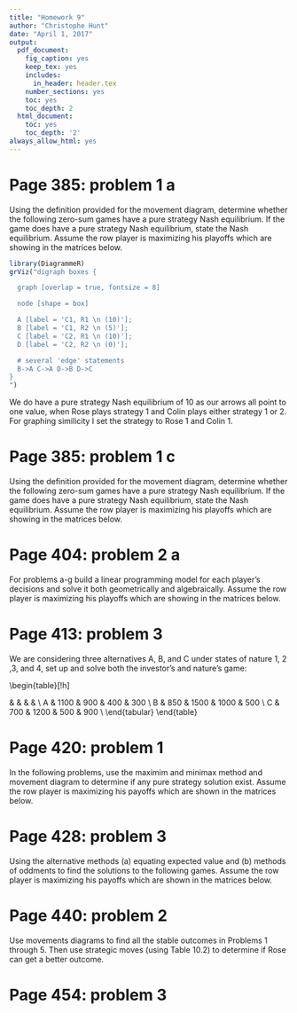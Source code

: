 ```yaml
---
title: "Homework 9"
author: "Christophe Hunt"
date: "April 1, 2017"
output:
  pdf_document:
    fig_caption: yes
    keep_tex: yes
    includes:
      in_header: header.tex
    number_sections: yes
    toc: yes
    toc_depth: 2
  html_document:
    toc: yes
    toc_depth: '2'
always_allow_html: yes  
---
```


\newpage

# Page 385: problem 1 a

Using the definition provided for the movement diagram, determine whether the following zero-sum games have a pure strategy Nash equilibrium. If the game does have a pure strategy Nash equilibrium, state the Nash equilibrium. Assume the row player is maximizing his playoffs which are showing in the matrices below.

\begin{table}[!h]
\centering
\begin{tabular}{lllc}
 &  & \multicolumn{2}{l}{Colin} \\ \cline{3-4}
 &  & C1 & \multicolumn{1}{l}{C2} \\ \hline
Rose & R1 & \multicolumn{1}{c}{10} & 10 \\
 & R2 & \multicolumn{1}{c}{5} & 0 \\ \hline
\end{tabular}
\end{table}

```r
library(DiagrammeR)
grViz("digraph boxes {

  graph [overlap = true, fontsize = 8]

  node [shape = box]

  A [label = 'C1, R1 \n (10)']; 
  B [label = 'C1, R2 \n (5)']; 
  C [label = 'C2, R1 \n (10)']; 
  D [label = 'C2, R2 \n (0)']; 

  # several 'edge' statements
  B->A C->A D->B D->C
}
")
```

We do have a pure strategy Nash equilibrium of 10 as our arrows all point to one value, when Rose plays strategy 1 and Colin plays either strategy 1 or 2. For graphing similicity I set the strategy to Rose 1 and Colin 1.  

\newpage

# Page 385: problem 1 c

Using the definition provided for the movement diagram, determine whether the following zero-sum games have a pure strategy Nash equilibrium. If the game does have a pure strategy Nash equilibrium, state the Nash equilibrium. Assume the row player is maximizing his playoffs which are showing in the matrices below.

\begin{table}[!h]
\centering
\begin{tabular}{lllc}
 &  & \multicolumn{2}{l}{Colin} \\ \cline{3-4}
 &  & C1 & \multicolumn{1}{l}{C2} \\ \hline
Rose & R1 & \multicolumn{1}{c}{1/2} & 1/2 \\
 & R2 & \multicolumn{1}{c}{1} & 0 \\ \hline
\end{tabular}
\end{table}

# Page 404: problem 2 a

For problems a-g build a linear programming model for each player's decisions and solve it both geometrically and algebraically. Assume the row player is maximizing his playoffs which are showing in the matrices below. 

\begin{table}[!h]
\centering
\begin{tabular}{lllc}
 &  & \multicolumn{2}{l}{Colin} \\ \cline{3-4}
 &  & C1 & \multicolumn{1}{l}{C2} \\ \hline
Rose & R1 & \multicolumn{1}{c}{10} & 10 \\
 & R2 & \multicolumn{1}{c}{5} & 0 \\ \hline
\end{tabular}
\end{table}

# Page 413: problem 3

We are considering three alternatives A, B, and C under states of nature 1, 2 ,3, and 4, set up and solve both the investor's and nature's game:

\begin{table}[!h]
\centering
\begin{tabular}{crrrr}
\multicolumn{5}{l}{\textbf{States of Nature}} \\ \hline
\begin{tabular}[c]{@{}c@{}}Investor's choices \\ Alternatives\end{tabular} & \multicolumn{1}{c}{Condition \#1} & \multicolumn{1}{c}{Condition \#2} & \multicolumn{1}{c}{Condition \#3} & \multicolumn{1}{l}{Condition \#4} \\ \hline
A & 1100 & 900 & 400 & 300 \\
B & 850 & 1500 & 1000 & 500 \\
C & 700 & 1200 & 500 & 900 \\ \hline
\end{tabular}
\end{table}

# Page 420: problem 1

In the following problems, use the maximim and minimax method and movement diagram to determine if any pure strategy solution exist. Assume the row player is maximizing his payoffs which are shown in the matrices below. 

\begin{table}[!h]
\centering
\begin{tabular}{lllc}
 &  & \multicolumn{2}{l}{Colin} \\ \cline{3-4}
 &  & C1 & \multicolumn{1}{l}{C2} \\ \hline
Rose & R1 & \multicolumn{1}{c}{10} & 10 \\
 & R2 & \multicolumn{1}{c}{5} & 0 \\ \hline
\end{tabular}
\end{table}


# Page 428: problem 3

Using the alternative methods (a) equating expected value and (b) methods of oddments to find the solutions to the following games. Assume the row player is maximizing his payoffs which are shown in the matrices below. 

\begin{table}[!h]
\centering
\begin{tabular}{lllc}
 &  & \multicolumn{2}{l}{Colin} \\ \cline{3-4}
 &  & C1 & \multicolumn{1}{l}{C2} \\ \hline
Rose & R1 & \multicolumn{1}{c}{0.5} & 0.3 \\
 & R2 & \multicolumn{1}{c}{0.6} & 1 \\ \hline
\end{tabular}
\end{table}

# Page 440: problem 2

Use movements diagrams to find all the stable outcomes in Problems 1 through 5. Then use strategic moves (using Table 10.2) to determine if Rose can get a better outcome. 

\begin{table}[!h]
\centering
\begin{tabular}{lllc}
 &  & \multicolumn{2}{l}{Colin} \\ \cline{3-4}
 &  & C1 & \multicolumn{1}{l}{C2} \\ \hline
Rose & R1 & \multicolumn{1}{c}{(1,2)} & (3,1) \\
 & R2 & \multicolumn{1}{c}{(2, 4)} & (4, 3)\\ \hline
\end{tabular}
\end{table}


# Page 454: problem 3

